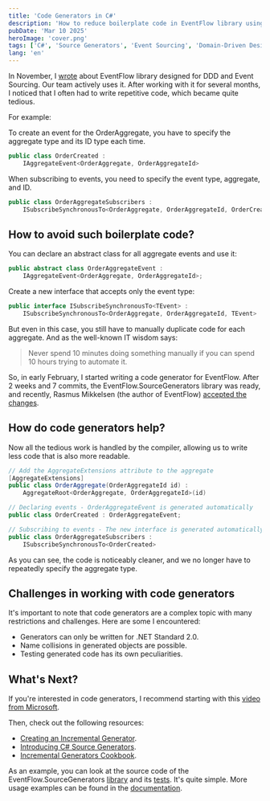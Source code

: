 ```yaml
---
title: 'Code Generators in C#'
description: 'How to reduce boilerplate code in EventFlow library using C# Source Generators'
pubDate: 'Mar 10 2025'
heroImage: 'cover.png'
tags: ['C#', 'Source Generators', 'Event Sourcing', 'Domain-Driven Design']
lang: 'en'
---
```


In November, I [wrote](https://t.me/yet_another_dev/152) about EventFlow library designed for DDD and Event Sourcing. Our team actively uses it. After working with it for several months, I noticed that I often had to write repetitive code, which became quite tedious.

For example:

To create an event for the OrderAggregate, you have to specify the aggregate type and its ID type each time.

``` cs
public class OrderCreated : 
    IAggregateEvent<OrderAggregate, OrderAggregateId>
```

When subscribing to events, you need to specify the event type, aggregate, and ID.

```cs
public class OrderAggregateSubscribers :
    ISubscribeSynchronousTo<OrderAggregate, OrderAggregateId, OrderCreated>
```

## How to avoid such boilerplate code?

You can declare an abstract class for all aggregate events and use it:

``` cs
public abstract class OrderAggregateEvent : 
    IAggregateEvent<OrderAggregate, OrderAggregateId>;
```

Create a new interface that accepts only the event type:

``` cs
public interface ISubscribeSynchronousTo<TEvent> : 
    ISubscribeSynchronousTo<OrderAggregate, OrderAggregateId, TEvent> 
```

But even in this case, you still have to manually duplicate code for each aggregate. And as the well-known IT wisdom says:

> Never spend 10 minutes doing something manually if you can spend 10 hours trying to automate it.

So, in early February, I started writing a code generator for EventFlow. After 2 weeks and 7 commits, the EventFlow.SourceGenerators library was ready, and recently, Rasmus Mikkelsen (the author of EventFlow) [accepted the changes](https://github.com/eventflow/EventFlow/releases/tag/v1.2.0).

## How do code generators help?

Now all the tedious work is handled by the compiler, allowing us to write less code that is also more readable.

``` cs
// Add the AggregateExtensions attribute to the aggregate
[AggregateExtensions]
public class OrderAggregate(OrderAggregateId id) :
    AggregateRoot<OrderAggregate, OrderAggregateId>(id)

// Declaring events - OrderAggregateEvent is generated automatically
public class OrderCreated : OrderAggregateEvent;

// Subscribing to events - The new interface is generated automatically
public class OrderAggregateSubscribers :
    ISubscribeSynchronousTo<OrderCreated>
```

As you can see, the code is noticeably cleaner, and we no longer have to repeatedly specify the aggregate type.

## Challenges in working with code generators

It's important to note that code generators are a complex topic with many restrictions and challenges. Here are some I encountered:

- Generators can only be written for .NET Standard 2.0.
- Name collisions in generated objects are possible.
- Testing generated code has its own peculiarities.

## What's Next?

If you're interested in code generators, I recommend starting with this [video from Microsoft](https://youtu.be/KTsyS3rDUgg).

Then, check out the following resources:

- [Creating an Incremental Generator](https://andrewlock.net/creating-a-source-generator-part-1-creating-an-incremental-source-generator/).
- [Introducing C# Source Generators](https://devblogs.microsoft.com/dotnet/introducing-c-source-generators/).
- [Incremental Generators Cookbook](https://github.com/dotnet/roslyn/blob/main/docs/features/incremental-generators.cookbook.md).

As an example, you can look at the source code of the EventFlow.SourceGenerators [library](https://github.com/eventflow/EventFlow/tree/develop-v1/Source/EventFlow.SourceGenerators) and its [tests](https://github.com/eventflow/EventFlow/tree/develop-v1/Source/EventFlow.SourceGenerators.Tests). It's quite simple. More usage examples can be found in the [documentation](https://geteventflow.net/additional/source-generation/).
